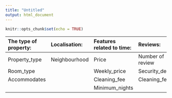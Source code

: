 ```yaml
---
title: "Untitled"
output: html_document
---
```


```r
knitr::opts_chunk$set(echo = TRUE)
```

|The type of property: | Localisation: | Features related to time: | Reviews:        | 
| :------------------- | :------------ | :------------------------ | :-------------- |
| Property_type        | Neighbourhood | Price                     | Number of review|
| Room_type            |               | Weekly_price              | Security_deposit|
| Accommodates         |               | Cleaning_fee              | Cleaning_fee    |
|                      |               | Minimum_nights            |                 |